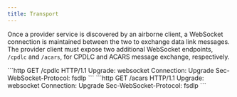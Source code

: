 ```yaml
---
title: Transport
---
```




Once a provider service is discovered by an airborne client, a WebSocket connection is maintained between the two to exchange data link messages. The provider client must expose two additional WebSocket endpoints, `/cpdlc` and `/acars`, for CPDLC and ACARS message exchange, respectively.

<Tabs>
    <TabItem label="CPDLC">
        ```http
        GET /cpdlc HTTP/1.1
        Upgrade: websocket
        Connection: Upgrade
        Sec-WebSocket-Protocol: fsdlp
        ```
    </TabItem>
    <TabItem label="ACARS">
        ```http
        GET /acars HTTP/1.1
        Upgrade: websocket
        Connection: Upgrade
        Sec-WebSocket-Protocol: fsdlp
        ```
    </TabItem>
</Tabs>
